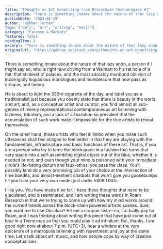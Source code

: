 ```yaml
---
title: "Thoughts on Art benefiting from Blockchain Technologies #1"
description: "There is something innate about the nature of that lazy anon, a person if I might say so, who is right now driving from a Walmart to his rat hole of a flat, that stinkiest of palaces, and the most adorably moribund oblivion of incorrigibly loquacious monologues and mumblecore that now pass as critiq."
publishDate: "2023-01-19"
author: "Gökhan Turhan"
tags: ["defi", "art", "writing", "music"]
category: "Finance & Markets"
featured: false
readingTime: 2
excerpt: "There is something innate about the nature of that lazy anon, a person if I might say so, who is right now driving from a Walmart to his rat hole of a flat, that stinkiest of palaces, and the most..."
originalUrl: "https://gokhan.substack.com/p/thoughts-on-art-benefiting-from-blockchain-technologies-1"
---
```


There is something innate about the nature of that lazy anon, a person if I might say so, who is right now driving from a Walmart to his rat hole of a flat, that stinkiest of palaces, and the most adorably moribund oblivion of incorrigibly loquacious monologues and mumblecore that now pass as critique, and theory.

He is about to light the 333rd cigarette of the day, and label you as a traditionalist just because you openly state that there is beauty in the world, and art; and, as a conceptual artist and curator, you find almost all sub-genres of merely representational contemporaneous art brimming with laziness, tribalism, and a lack of articulation so prevalent that the accumulation of such work make it impossible for the true artists to reveal themselves.

On the other hand, those artists who feel in limbo when you make such utterances shall feel obliged to feel better in that they are playing with the fundamentals, infrastructure and basic functions of these art. That is, if you are a person who try to tame the blockspace in a fashion that turns that very space into a self-assembling digital object out of the blue, whether it is needed or not; and even though your mind is poisoned with your immediate circle's life-hating dictum and faux-ethos, you pass the class. You'll possibly land ob a very promising job of your choice at the intersection of time bandits, and almost-sentient chatbots that won't give you goosebumps till you train your very own model just under 500K USDc.

I like you. You have made it so far. I have these thoughts that need to be ejaculated, and disseminated, and I am writing these words in Roam Research in that we're trying to come up with how my mind works around the current trends across the block-chain powered artistic scenes. Sure, you want me to use Obsidian? Hit me a coupon sista—no, I actually pay for Roam, and I was thinking about writing this piece that have just come out of blue in a Twine map so that you could play it ad infinitum. But, thanks, I am good right now at about 7 p.m. (UTC+3), near a window at the very epicentre of a metropolis brimming with resentment and joy at the same time. Let's talk about art, music, and how people cope by way of creative conceptualisms.